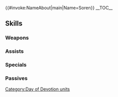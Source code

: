 {{#invoke:NameAbout|main|Name=Soren}}{{HeroPage Tabs}}
{{Hero Infobox
|Name=Soren
|Title=Addled Strategist
|GrowthModifier=None
|WeaponType=Blue Tome
|Origin=Fire Emblem: Path of Radiance
|Gender=Male
|MoveType=Cavalry
|actorJP=村瀬歩
|actorEN=Kyle McCarley
|artist=ミヤジマハル
|additionDate=February 8, 2019
|releaseDate=February 8, 2019
|TagID=愛の祭セネリオ
|InternalID=341
|Properties=special,specRate_202302
|cv1=8
|cv2=100300
|description=Strategist of the Greil Mercenaries. Always considers the best tactics—even at the Day of Devotion festival. Appears in Fire Emblem: Path of Radiance.

}}
__TOC__
{{Stats Page|Hero=Soren: Addled Strategist
|Lv1HP=18|Lv1ATK=9|Lv1SPD=9|Lv1DEF=4|Lv1RES=3
|GRHP=45|GRATK=60|GRSPD=55|GRDEF=25|GRRES=50
}}
==Skills==
===Weapons===
{{Weapons Table
|weapon1=Thunder
|weapon1Default=1
|weapon1Unlock=1
|weapon2=Elthunder
|weapon2Default=3
|weapon2Unlock=2
|weapon3=Blárblooms
|weapon3Default=4
|weapon3Unlock=3
|weapon4=Blárblooms+
|weapon4Default=5
|weapon4Unlock=5
}}
===Assists===
{{Assists Table
|assist1=Rally Speed
|assist1Default=4
|assist1Unlock=3
|assist2=Rally Atk/Spd
|assist2Default=
|assist2Unlock=4
|assist3=Rally Atk/Spd+
|assist3Default=
|assist3Unlock=5
}}

===Specials===
{{Specials Table}}
===Passives===
{{Passives Table
|passiveA1=Atk/Res Bond 1
|passiveA2=Atk/Res Bond 2
|passiveA3=Atk/Res Bond 3
|passiveA1Unlock=3
|passiveA2Unlock=4
|passiveA3Unlock=5
|passiveB1=Spd Feint 1
|passiveB2=Spd Feint 2
|passiveB3=Spd Feint 3
|passiveB1Unlock=1
|passiveB2Unlock=2
|passiveB3Unlock=4
|passiveC1=Res Opening 1
|passiveC2=Res Opening 2
|passiveC3=Res Opening 3
|passiveC1Unlock=3
|passiveC2Unlock=4
|passiveC3Unlock=5
}}
{{Heroes Navbox}}
[[Category:Day of Devotion units]]